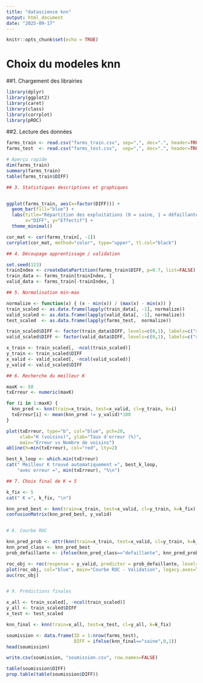```yaml
---
title: "datascience knn"
output: html_document
date: "2025-09-17"
---
```


```r
knitr::opts_chunk$set(echo = TRUE)
```

# Choix du modeles knn

##1. Chargement des librairies

```r

library(dplyr)
library(ggplot2)
library(caret)
library(class)
library(corrplot)
library(pROC)

```


##2. Lecture des données


```r

farms_train <- read.csv("farms_train.csv", sep=",", dec=".", header=TRUE)
farms_test  <- read.csv("farms_test.csv",  sep=",", dec=".", header=TRUE)

# Aperçu rapide
dim(farms_train)
summary(farms_train)
table(farms_train$DIFF)

## 3. Statistiques descriptives et graphiques


ggplot(farms_train, aes(x=factor(DIFF))) +
  geom_bar(fill="blue") +
  labs(title="Répartition des exploitations (0 = saine, 1 = défaillante)",
       x="DIFF", y="Effectif") +
  theme_minimal()

cor_mat <- cor(farms_train[, -1])
corrplot(cor_mat, method="color", type="upper", tl.col="black")

## 4. Découpage apprentissage / validation

set.seed(123)
trainIndex <- createDataPartition(farms_train$DIFF, p=0.7, list=FALSE)
train_data <- farms_train[trainIndex, ]
valid_data <- farms_train[-trainIndex, ]

## 5. Normalisation min-max

normalize <- function(x) { (x - min(x)) / (max(x) - min(x)) }
train_scaled <- as.data.frame(lapply(train_data[, -1], normalize))
valid_scaled <- as.data.frame(lapply(valid_data[, -1], normalize))
test_scaled  <- as.data.frame(lapply(farms_test,  normalize))

train_scaled$DIFF <- factor(train_data$DIFF, levels=c(0,1), labels=c("saine","defaillante"))
valid_scaled$DIFF <- factor(valid_data$DIFF, levels=c(0,1), labels=c("saine","defaillante"))

x_train <- train_scaled[, -ncol(train_scaled)]
y_train <- train_scaled$DIFF
x_valid <- valid_scaled[, -ncol(valid_scaled)]
y_valid <- valid_scaled$DIFF

## 6. Recherche du meilleur K

maxK <- 50
txErreur <- numeric(maxK)

for (i in 1:maxK) {
  knn_pred <- knn(train=x_train, test=x_valid, cl=y_train, k=i)
  txErreur[i] <- mean(knn_pred != y_valid)*100
}

plot(txErreur, type="b", col="blue", pch=20,
     xlab="K (voisins)", ylab="Taux d'erreur (%)",
     main="Erreur vs Nombre de voisins")
abline(h=min(txErreur), col="red", lty=2)

best_k_loop <- which.min(txErreur)
cat(" Meilleur K trouvé automatiquement =", best_k_loop, 
    "avec erreur =", min(txErreur), "%\n")

## 7. Choix final de K = 5

k_fix <- 5
cat(" K =", k_fix, "\n")

knn_pred_best <- knn(train=x_train, test=x_valid, cl=y_train, k=k_fix)
confusionMatrix(knn_pred_best, y_valid)


# 8. Courbe ROC

knn_pred_prob <- attr(knn(train=x_train, test=x_valid, cl=y_train, k=k_fix, prob=TRUE), "prob")
knn_pred_class <- knn_pred_best
prob_defaillante <- ifelse(knn_pred_class=="defaillante", knn_pred_prob, 1-knn_pred_prob)

roc_obj <- roc(response = y_valid, predictor = prob_defaillante, levels=c("saine","defaillante"))
plot(roc_obj, col="blue", main="Courbe ROC - Validation", legacy.axes=TRUE)
auc(roc_obj)


# 9. Prédictions finales 

x_all <- train_scaled[, -ncol(train_scaled)]
y_all <- train_scaled$DIFF
x_test <- test_scaled

knn_final <- knn(train=x_all, test=x_test, cl=y_all, k=k_fix)

soumission <- data.frame(ID = 1:nrow(farms_test),
                         DIFF = ifelse(knn_final=="saine",0,1))
head(soumission)

write.csv(soumission, "soumission.csv", row.names=FALSE)

table(soumission$DIFF)
prop.table(table(soumission$DIFF))
```
